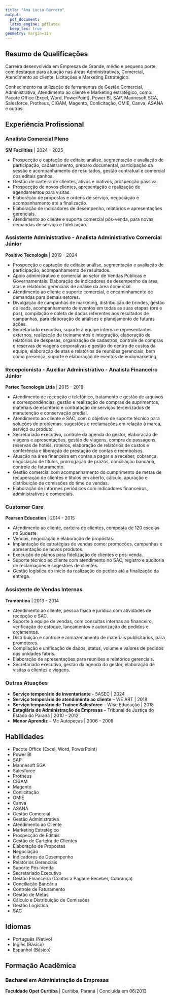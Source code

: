 ```yaml
---
title: "Ana Lucia Barreto"
output:
  pdf_document:
  latex_engine: pdflatex
  keep_tex: true
geometry: margin=1in
---
```


## Resumo de Qualificações

Carreira desenvolvida em Empresas de Grande, médio e pequeno porte, com destaque para atuação nas áreas Administrativas, Comercial, Atendimento ao cliente, Licitações e Marketing Estratégico.

Conhecimento na utilização de ferramentas de Gestão Comercial, Administrativa, Atendimento ao cliente e Marketing estratégico, como: Pacote Office (Excel, Word, PowerPoint), Power BI, SAP, Mannesoft SGA, Salesforce, Protheus, CIGAM, Magento, Conlicitação, OMIE, Canva, ASANA e outras.

## Experiência Profissional

### Analista Comercial Pleno
**SM Facilities** | 2024 - 2025

* Prospecção e captação de editais: análise, segmentação e avaliação de participação, cadastramento, preparo documental, participação da sessão e acompanhamento de resultados, gestão contratual e comercial dos editais ganhos.
* Gestão de carteira de clientes, ativos e inativos, prospecção passiva.
* Prospecção de novos clientes, apresentação e realização de agendamentos para visitas.
* Elaboração de propostas e ordens de serviço, negociação e acompanhamento até a finalização.
* Elaboração de indicadores de desempenho, relatórios e apresentações gerenciais.
* Atendimento ao cliente e suporte comercial pós-venda, para novas demandas de serviço e fidelização.

### Assistente Administrativo - Analista Administrativo Comercial Júnior
**Positivo Tecnologia** | 2019 - 2024

* Prospecção e captação de editais: análise, segmentação e avaliação de participação, acompanhamento de resultados.
* Apoio administrativo e comercial ao setor de Vendas Públicas e Governamentais. Elaboração de indicadores de desempenho da área, atas e relatórios gerenciais de análise da área comercial.
* Atendimento ao cliente e suporte comercial, e encaminhamento de demandas para demais setores.
* Divulgação de campanhas de marketing, distribuição de brindes, gestão de leads, acompanhamento de eventos em todas as suas etapas (pré e pós), compilação e coleta de dados referentes aos resultados de campanhas, para elaboração de análises e planejamento de futuras ações.
* Secretariado executivo, suporte à equipe interna e representantes externos, realização de treinamentos e integração, elaboração de relatórios de despesas, organização de cadastros, controle de compras e reservas de viagens corporativas e gestão do centro de custos da equipe, elaboração de atas e relatórios de reuniões gerenciais, bem como presença, suporte e elaboração de eventos de endomarketing.

### Recepcionista - Auxiliar Administrativo - Analista Financeiro Júnior
**Partec Tecnologia Ltda** | 2015 - 2018

* Atendimento de recepção e telefônico, tratamento e gestão de arquivos e correspondências, gestão e realização de compras de suprimentos, materiais de escritório e contratação de serviços terceirizados de manutenção e conservação predial.
* Atendimento ao cliente e SAC, com o objetivo de suporte técnico para soluções de problemas, sugestões e reclamações em relação à marca, serviço ou produto.
* Secretariado executivo, controle da agenda do gestor, elaboração de viagens e apresentações, gestão de viagens, compra de passagens, reservas de hotéis, roteiros, elaboração de relatórios de custos e conferência e liberação de prestação de contas e reembolsos.
* Atuação na área financeira em contas a pagar e a receber, cobrança, negociação de títulos, prorrogação de prazos, conciliação bancária, controle de faturamento.
* Gestão comercial com acompanhamento do cumprimento de metas de recuperação de clientes e títulos em aberto, cálculo, apuração e distribuição de comissões do time de vendas.
* Elaboração de informes periódicos com indicadores financeiros, administrativos e comerciais.

### Customer Care
**Pearson Education** | 2014 - 2015

* Atendimento ao cliente, carteira de clientes, composta de 120 escolas no Sudeste.
* Vendas, negociação e elaboração de propostas.
* Implantação de estratégias de vendas como: promoções, campanhas e apresentação de novos produtos.
* Execução de planos para fidelização de clientes e pós-venda.
* Suporte técnico ao cliente com atendimento no SAC, registro e auditoria de reclamações e sugestões de clientes.
* Gestão logística do início da realização do pedido até a finalização da entrega.

### Assistente de Vendas Internas
**Tramontina** | 2013 - 2014

* Atendimento ao cliente, pessoa física e jurídica com atividades de recepção e SAC.
* Suporte à equipe de vendas, com consultas internas ao financeiro, verificação de estoque, lançamentos e autorização de pedidos e orçamentos.
* Distribuição e controle e armazenamento de materiais publicitários, para promotores.
* Compilação e unificação de dados, status, volume e valores de pedidos das unidades fabris.
* Elaboração de apresentações para reuniões e relatórios gerenciais.
* Secretariado executivo, gestão da agenda do gestor, elaboração de visitas a clientes e viagens.

### Outras Atuações

* **Serviço temporário de inventariante** - 5ASEC | 2024
* **Serviço temporário de atendimento ao cliente** – WE ART | 2018
* **Serviço temporário de Trainee Salesforce** – Wise Educação | 2018
* **Estagiária de Administração de Empresas** – Tribunal de Justiça do Estado do Paraná | 2010 - 2012
* **Menor Aprendiz** – Mc Autopeças | 2006 - 2008

## Habilidades

* Pacote Office (Excel, Word, PowerPoint)
* Power BI
* SAP
* Mannesoft SGA
* Salesforce
* Protheus
* CIGAM
* Magento
* Conlicitação
* OMIE
* Canva
* ASANA
* Gestão Comercial
* Gestão Administrativa
* Atendimento ao Cliente
* Marketing Estratégico
* Prospecção de Editais
* Gestão de Carteira de Clientes
* Elaboração de Propostas
* Negociação
* Indicadores de Desempenho
* Relatórios Gerenciais
* Suporte Pós-Venda
* Secretariado Executivo
* Gestão Financeira (Contas a Pagar e Receber, Cobrança)
* Conciliação Bancária
* Controle de Faturamento
* Gestão de Metas
* Cálculo e Distribuição de Comissões
* Gestão Logística
* SAC

## Idiomas

* Português (Nativo)
* Inglês (Básico)
* Espanhol (Básico)

## Formação Acadêmica

### Bacharel em Administração de Empresas
**Faculdade Opet Curitiba** | Curitiba, Paraná | Concluída em 06/2013
